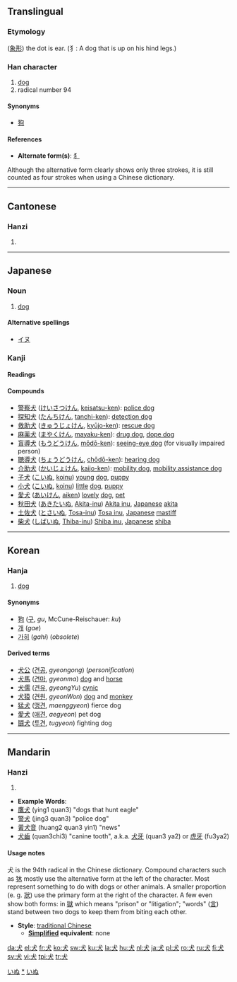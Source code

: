 {{see|大|太}}
==Translingual==

===Etymology===
([[象形]]) the dot is ear. (犭: A dog that is up on his hind legs.)

===Han character===
{{Han char|rn=94|rad=犬|as=00|sn=4|four=4303<sub>0</sub>|canj=[[戈]][[大]] (IK)}}

# [[dog]]
# radical number 94

====Synonyms====
*[[狗]]

====References====
{{Han ref|kx=0705.270|dkj=20234|dj=1118.140|hdz=21331.010|uh=72AC|ud=29356|bh=A4FC|bd=42236|ids=⿻[[大]][[丶]]}}

* '''Alternate form(s)''': [[犭]]
Although the alternative form clearly shows only three strokes, it is still counted as four strokes when using a Chinese dictionary.

----

==Cantonese==

===Hanzi===
{{yue-hanzi|jyut=|y=[[hyun2]]}}
# {{defn|Cantonese}}

----
==Japanese==

===Noun===
{{ja-noun|k|hira=いぬ|rom=inu}}

#[[dog]]

====Alternative spellings====
*[[イヌ]]

===Kanji===
{{ja-kanji|grade=1|rs=犬00}}

====Readings====
{{ja-readings|on=[[けん]] ([[ken]])|kun=[[いぬ]] ([[inu]])}}

====Compounds====
*[[警察犬]] ([[けいさつけん]], [[keisatsu-ken]]): [[police dog]]
*[[探知犬]] ([[たんちけん]], [[tanchi-ken]]): [[detection dog]]
*[[救助犬]] ([[きゅうじょけん]], [[kyūjo-ken]]): [[rescue dog]]
*[[麻薬犬]] ([[まやくけん]], [[mayaku-ken]]): [[drug dog]], [[dope dog]]
*[[盲導犬]] ([[もうどうけん]], [[mōdō-ken]]): [[seeing-eye dog]] (for visually impaired person)
*[[聴導犬]] ([[ちょうどうけん]], [[chōdō-ken]]): [[hearing dog]]
*[[介助犬]] ([[かいじょけん]], [[kaijo-ken]]): [[mobility dog]], [[mobility assistance dog]]
*[[子犬]] ([[こいぬ]], [[koinu]]) [[young]] [[dog]], [[puppy]]
*[[小犬]] ([[こいぬ]], [[koinu]]) [[little]] [[dog]], [[puppy]]
*[[愛犬]] ([[あいけん]], [[aiken]]) [[lovely]] [[dog]], [[pet]]
*[[秋田犬]] ([[あきたいぬ]], [[Akita-inu]]) [[Akita inu]], [[Japanese]] [[akita]]
*[[土佐犬]] ([[とさいぬ]],  [[Tosa-inu]]) [[Tosa inu]], [[Japanese]] [[mastiff]]
*[[柴犬]] ([[しばいぬ]], [[Thiba-inu]]) [[Shiba inu]], [[Japanese]] [[shiba]]

[[Category:1000_Japanese_basic_words|いぬ]]
[[Category:ja:Dogs|*]]
[[Category:ja:Mammals|いぬ]]

----
==Korean==

===Hanja===
{{ko-hanja|hangeul=[[견]]|eumhun=[[개]] 견|rv=[[gyeon]]|mr=kyŏn|y=kyen}}
# [[dog]] 

====Synonyms====
* [[狗]] ([[구]], ''gu'', McCune-Reischauer: ''ku'') 
* [[개]] (''gae'')  
* [[가히]] (''gahi'') (''obsolete'') 

====Derived terms====
* [[犬公]] ([[견공]], ''gyeongong'') (''personification'')
* [[犬馬]] ([[견마]], ''gyeonma'') [[dog]] and [[horse]] 
* [[犬儒]] ([[견유]], ''gyeongYu'') [[cynic]]
* [[犬猿]] ([[견원]], ''gyeonWon'') [[dog]] and [[monkey]]
* [[猛犬]] ([[맹견]], ''maenggyeon'') fierce dog
* [[愛犬]] ([[애견]], ''aegyeon'') pet dog
* [[鬪犬]] ([[투견]], ''tugyeon'') fighting dog

----

==Mandarin==

===Hanzi===
{{cmn-hanzi|pin=[[quǎn]] ([[quan3]])|wg=[[ch'üan3|ch'üan<sup>3</sup>]]|y=[[chwan]]}}
# {{defn|Mandarin}}

* '''Example Words''':
* [[鷹犬]] (ying1 quan3) "dogs that hunt eagle"
* [[警犬]] (jing3 quan3) "police dog"
* [[黃犬音]] (huang2 quan3 yin1) "news"
* [[犬齒]] (quan3chi3) "canine tooth", a.k.a. [[犬牙]] (quan3 ya2) or [[虎牙]] (fu3ya2)

====Usage notes====
犬 is the 94th radical in the Chinese dictionary.  Compound characters such as [[狇]] mostly use the alternative form at the left of the character.  Most represent something to do with dogs or other animals. A smaller proportion (e. g. [[狀]]) use the primary form at the right of the character.  A few even show both forms: in [[獄]] which means "prison" or "litigation"; "words" ([[言]])  stand between two dogs to keep them from biting each other.

* '''Style''': [[traditional Chinese]]
** '''[[simplified Chinese | Simplified]] equivalent''': none

[[da:犬]]
[[el:犬]]
[[fr:犬]]
[[ko:犬]]
[[sw:犬]]
[[ku:犬]]
[[la:犬]]
[[hu:犬]]
[[nl:犬]]
[[ja:犬]]
[[pl:犬]]
[[ro:犬]]
[[ru:犬]]
[[fi:犬]]
[[sv:犬]]
[[vi:犬]]
[[tpi:犬]]
[[tr:犬]]